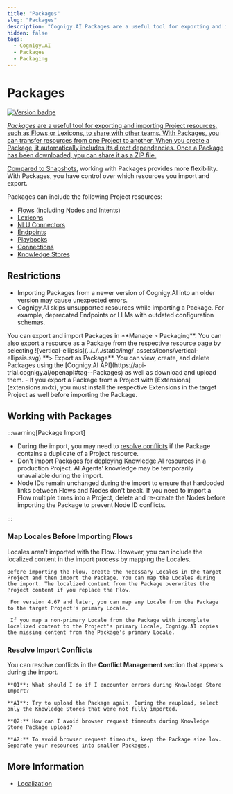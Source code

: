 ```yaml
---
title: "Packages" 
slug: "Packages"
description: "Cognigy.AI Packages are a useful tool for exporting and importing a Project's resources, such as Flows or Lexicons, to share with other teams. The Packages allow you to transfer resources from one Project to another. When you create a Package, it automatically includes its direct dependencies. Once downloaded, it can be shared as a ZIP file."
hidden: false 
tags:
  - Cognigy.AI
  - Packages
  - Packaging
---
```



# Packages

<a href="../../release-notes/4.97.mdx" /><img src="https://img.shields.io/badge/Updated in-v4.97-blue.svg" alt="Version badge" />

_Packages_ are a useful tool for exporting and importing Project resources, such as Flows or Lexicons, to share with other teams. With Packages, you can transfer resources from one Project to another. When you create a Package, it automatically includes its direct dependencies. Once a Package has been downloaded, you can share it as a ZIP file.

Compared to [Snapshots](../deploy/snapshots.mdx), working with Packages provides more flexibility. With Packages, you have control over which resources you import and export.

Packages can include the following Project resources:

- [Flows](../resource/flows/overview.mdx) (including Nodes and Intents)
- [Lexicons](../empower/nlu/slots-and-lexicons/lexicons.mdx)
- [NLU Connectors](../empower/nlu/external/nlu-connectors.mdx)
- [Endpoints](../deploy/endpoints/overview.mdx)
- [Playbooks](../test/playbooks.mdx)
- [Connections](../resource/connections.mdx)
- [Knowledge Stores](../empower/knowledge-ai/overview.mdx#knowledge-store)

## Restrictions

- Importing Packages from a newer version of Cognigy.AI into an older version may cause unexpected errors.
- Cognigy.AI skips unsupported resources while importing a Package. For example, deprecated Endpoints or LLMs with outdated configuration schemas.
<Tabs>
  <TabItem value="tab1" label="GUI" default>
     You can export and import Packages in **Manage > Packaging**. You can also export a resource as a Package from the respective resource page by selecting ![vertical-ellipsis](../../../static/img/_assets/icons/vertical-ellipsis.svg) **> Export as Package**.

  </TabItem>
  <TabItem value="tab2" label="API">
     You can view, create, and delete Packages using the [Cognigy.AI API](https://api-trial.cognigy.ai/openapi#tag--Packages) as well as download and upload them.

  </TabItem>
</Tabs>
- If you export a Package from a Project with [Extensions](extensions.mdx), you must install the respective Extensions in the target Project as well before importing the Package.

## Working with Packages

:::warning[Package Import]

 - During the import, you may need to [resolve conflicts](#resolve-import-conflicts) if the Package contains a duplicate of a Project resource.
 - Don't import Packages for deploying Knowledge.AI resources in a production Project. AI Agents' knowledge may be temporarily unavailable during the import.
 - Node IDs remain unchanged during the import to ensure that hardcoded links between Flows and Nodes don't break. If you need to import a Flow multiple times into a Project, delete and re-create the Nodes before importing the Package to prevent Node ID conflicts.


:::


### Map Locales Before Importing Flows

Locales aren't imported with the Flow. However, you can include the localized content in the import process by mapping the Locales.

<CollapsibleSection title="Map Locales">

    Before importing the Flow, create the necessary Locales in the target Project and then import the Package. You can map the Locales during the import. The localized content from the Package overwrites the Project content if you replace the Flow.

     For version 4.67 and later, you can map any Locale from the Package to the target Project's primary Locale.

     If you map a non-primary Locale from the Package with incomplete localized content to the Project's primary Locale, Cognigy.AI copies the missing content from the Package's primary Locale.

</CollapsibleSection>


### Resolve Import Conflicts

You can resolve conflicts in the **Conflict Management** section that appears during the import.

<CollapsibleSection title="FAQ">

    **Q1**: What should I do if I encounter errors during Knowledge Store Import?
    
    **A1**: Try to upload the Package again. During the reupload, select only the Knowledge Stores that were not fully imported.
    
    **Q2:** How can I avoid browser request timeouts during Knowledge Store Package upload?
    
    **A2:** To avoid browser request timeouts, keep the Package size low. Separate your resources into smaller Packages.
    

</CollapsibleSection>


## More Information

- [Localization](translation-and-localization/localization.mdx)